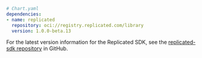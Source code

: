 ```yaml
# Chart.yaml
dependencies:
- name: replicated
  repository: oci://registry.replicated.com/library
  version: 1.0.0-beta.13
```

For the latest version information for the Replicated SDK, see the [replicated-sdk repository](https://github.com/replicatedhq/replicated-sdk/tags) in GitHub.
